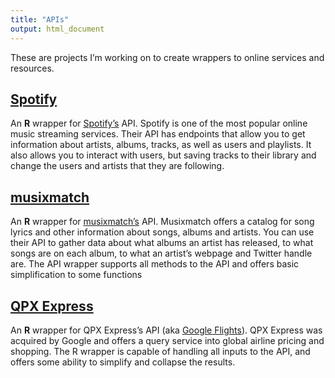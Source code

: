 ```yaml
---
title: "APIs"
output: html_document
---
```


These are projects I'm working on to create wrappers to online services and resources.  

## [Spotify](https://github.com/rweyant/spotifyr)
An **R** wrapper for [Spotify's](https://www.spotify.com/) API. Spotify is one of the most popular online music streaming services.  Their API has endpoints that allow you to get information about artists, albums, tracks, as well as users and playlists.  It also allows you to interact with users, but saving tracks to their library and change the users and artists that they are following.

## [musixmatch](https://github.com/rweyant/musixmatch)
An **R** wrapper for [musixmatch's](https://www.musixmatch.com/) API. Musixmatch offers a catalog for song lyrics and other information about songs, albums and artists.  You can use their API to gather data about what albums an artist has released, to what songs are on each album, to what an artist's webpage and Twitter handle are.  The API wrapper supports all methods to the API and offers basic simplification to some functions

## [QPX Express](https://github.com/rweyant/googleflights)
An **R** wrapper for QPX Express's API (aka [Google Flights](https://www.google.com/flights/)).  QPX Express was acquired by Google and offers a query service into global airline pricing and shopping. The R wrapper is capable of handling all inputs to the API, and offers some ability to simplify and collapse the results.
